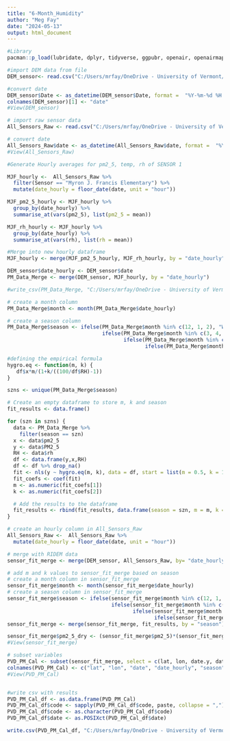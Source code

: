 ```yaml
---
title: "6-Month_Humidity"
author: "Meg Fay"
date: "2024-05-13"
output: html_document
---
```

```r
#Library
pacman::p_load(lubridate, dplyr, tidyverse, ggpubr, openair, openairmaps, ggplot2, worldmet, purrr)

#import DEM data from file
DEM_sensor<- read.csv("C:/Users/mrfay/OneDrive - University of Vermont/Desktop/BPVD/PM/data/Compiled_RIDEM_Data_6.13.23.csv")

#convert date
DEM_sensor$Date <- as_datetime(DEM_sensor$Date, format =  "%Y-%m-%d %H:%M:%S")
colnames(DEM_sensor)[1] <- "date"
#View(DEM_sensor)

# import raw sensor data
All_Sensors_Raw <- read.csv("C:/Users/mrfay/OneDrive - University of Vermont/Desktop/BPVD/PM/data/6month_pm25_raw.csv")

# convert date
All_Sensors_Raw$date <- as_datetime(All_Sensors_Raw$date, format =  "%Y-%m-%d %H:%M:%S")
#View(All_Sensors_Raw)
```

```r
#Generate Hourly averages for pm2_5, temp, rh of SENSOR 1

MJF_hourly <-  All_Sensors_Raw %>%
  filter(Sensor == "Myron J. Francis Elementary") %>%
  mutate(date_hourly = floor_date(date, unit = "hour"))

MJF_pm2_5_hourly <- MJF_hourly %>%
  group_by(date_hourly) %>%
  summarise_at(vars(pm2_5), list(pm2_5 = mean))

MJF_rh_hourly <- MJF_hourly %>%
  group_by(date_hourly) %>%
  summarise_at(vars(rh), list(rh = mean))

#Merge into new hourly dataframe
MJF_hourly <- merge(MJF_pm2_5_hourly, MJF_rh_hourly, by = "date_hourly")
```

```r
DEM_sensor$date_hourly <- DEM_sensor$date
PM_Data_Merge <- merge(DEM_sensor, MJF_hourly, by = "date_hourly")

#write_csv(PM_Data_Merge, "C:/Users/mrfay/OneDrive - University of Vermont/Desktop/BPVD/PM/data/6month_pm25_mjf_dem_merge.csv")
```

```r
# create a month column
PM_Data_Merge$month <- month(PM_Data_Merge$date_hourly)

# create a season column
PM_Data_Merge$season <- ifelse(PM_Data_Merge$month %in% c(12, 1, 2), "Winter",
                               ifelse(PM_Data_Merge$month %in% c(3, 4, 5), "Spring",
                                      ifelse(PM_Data_Merge$month %in% c(6, 7, 8), "Summer",
                                             ifelse(PM_Data_Merge$month %in% c(9, 10, 11), "Fall", NA))))
```

```r
#defining the empirical formula
hygro.eq <- function(m, k) {
   df$x*m/(1+k/((100/df$RH)-1))
}

szns <- unique(PM_Data_Merge$season)

# Create an empty dataframe to store m, k and season
fit_results <- data.frame()

for (szn in szns) {
  data <- PM_Data_Merge %>% 
    filter(season == szn)
  x <- data$pm2_5
  y <- data$PM2_5
  RH <- data$rh
  df <- data.frame(y,x,RH)
  df <- df %>% drop_na()
  fit <- nls(y ~ hygro.eq(m, k), data = df, start = list(m = 0.5, k = 1))
  fit_coefs <- coef(fit)
  m <- as.numeric(fit_coefs[1])
  k <- as.numeric(fit_coefs[2])

  # Add the results to the dataframe
  fit_results <- rbind(fit_results, data.frame(season = szn, m = m, k = k))
}
```

```r

# create an hourly column in All_Sensors_Raw
All_Sensors_Raw <-  All_Sensors_Raw %>%
  mutate(date_hourly = floor_date(date, unit = "hour"))

# merge with RIDEM data
sensor_fit_merge <- merge(DEM_sensor, All_Sensors_Raw, by= "date_hourly")

# add m and k values to sensor_fit_merge based on season
# create a month column in sensor_fit_merge
sensor_fit_merge$month <- month(sensor_fit_merge$date_hourly)
# create a season column in sensor_fit_merge
sensor_fit_merge$season <- ifelse(sensor_fit_merge$month %in% c(12, 1, 2), "Winter",
                                  ifelse(sensor_fit_merge$month %in% c(3, 4, 5), "Spring",
                                         ifelse(sensor_fit_merge$month %in% c(6, 7, 8), "Summer",
                                                ifelse(sensor_fit_merge$month %in% c(9, 10, 11), "Fall", NA))))
sensor_fit_merge <- merge(sensor_fit_merge, fit_results, by = "season")

sensor_fit_merge$pm2_5_dry <- (sensor_fit_merge$pm2_5)*(sensor_fit_merge$m/(1+sensor_fit_merge$k/((100/sensor_fit_merge$rh)-1)))
#View(sensor_fit_merge)
```

```r
# subset variables
PVD_PM_Cal <- subset(sensor_fit_merge, select = c(lat, lon, date.y, date_hourly, season, m, k, Sensor, code, rh, pm2_5, pm2_5_dry, PM2_5))
colnames(PVD_PM_Cal) <- c("lat", "lon", "date", "date_hourly", "season", "m", "k", "Sensor", "code", "rh", "pm2_5", "pm2_5_dry", "PM2_5_RIDEM")
#View(PVD_PM_Cal)


#write csv with results
PVD_PM_Cal_df <- as.data.frame(PVD_PM_Cal)
PVD_PM_Cal_df$code <- sapply(PVD_PM_Cal_df$code, paste, collapse = ",")
PVD_PM_Cal_df$code <- as.character(PVD_PM_Cal_df$code)
PVD_PM_Cal_df$date <- as.POSIXct(PVD_PM_Cal_df$date)

write.csv(PVD_PM_Cal_df, "C:/Users/mrfay/OneDrive - University of Vermont/Desktop/BPVD/PM/data/6month_pm25_humidity.csv")
```
